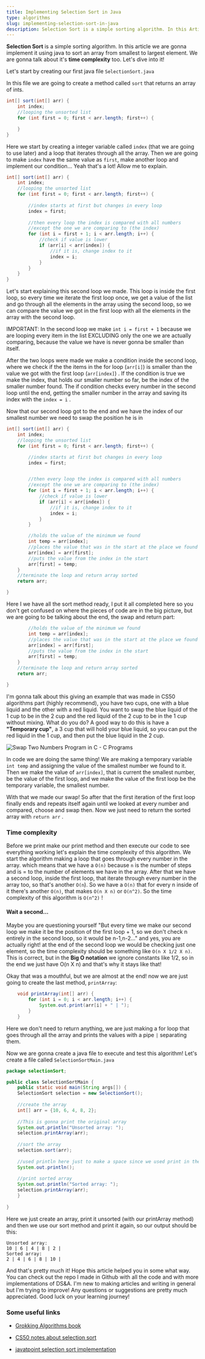 ```yaml
---
title: Implementing Selection Sort in Java
type: algorithms
slug: implementing-selection-sort-in-java
description: Selection Sort is a simple sorting algorithm. In this Article we are gonna implement it in java. A post from the series A&DS in java.
---
```


**Selection Sort** is a simple sorting algorithm. In this article we are gonna implement it using java to sort an array from smallest to largest element. We are gonna talk about it's **time complexity** too. Let's dive into it!



Let's start by creating our first java file `SelectionSort.java`

In this file we are going to create a method called `sort` that returns an array of ints.

```java
int[] sort(int[] arr) {
	int index;
    //looping the unsorted list
	for (int first = 0; first < arr.length; first++) {

	}
}
```

Here we start by creating a integer variable called `index` (that we are going to use later) and a loop that iterates through all the array. Then we are going to make `index` have the same value as `first`, make another loop and implement our condition... Yeah that's a lot! Allow me to explain.

```java
int[] sort(int[] arr) {
	int index;
    //looping the unsorted list
	for (int first = 0; first < arr.length; first++) {
		
        //index starts at first but changes in every loop
		index = first;	
			
		//then every loop the index is compared with all numbers
		//except the one we are comparing to (the index)
		for (int i = first + 1; i < arr.length; i++) {
			//check if value is lower
			if (arr[i] < arr[index]) {
				//if it is, change index to it
				index = i;
            }
        }
	}
}			
```

Let's start explaining this second loop we made. This loop is inside the first loop, so every time we iterate the first loop once, we get a value of the list and go through all the elements in the array using the second loop, so we can compare the value we got in the first loop with all the elements in the array with the second loop.

IMPORTANT: In the second loop we make `int i = first + 1` because we are looping every item in the list EXCLUDING only the one we are actually comparing, because the value we have is never gonna be smaller than itself.

After the two loops were made we make a condition inside the second loop, where we check if the the items in the for loop (`arr[i]`) is smaller than the value we got with the first loop (`arr[index]`) . If the condition is true we make the index, that holds our smaller number so far, be the index of the smaller number found. The if condition checks every number in the second loop until the end, getting the smaller number in the array and saving its index with the `index = i` .

Now that our second loop got to the end and we have the index of our smallest number we need to swap the position he is in

```java
int[] sort(int[] arr) {
    int index;
    //looping the unsorted list
    for (int first = 0; first < arr.length; first++) {

        //index starts at first but changes in every loop
        index = first;


        //then every loop the index is compared with all numbers
        //except the one we are comparing to (the index)
        for (int i = first + 1; i < arr.length; i++) {
            //check if value is lower
            if (arr[i] < arr[index]) {
                //if it is, change index to it
                index = i;
            }
        }

        //holds the value of the minimum we found
        int temp = arr[index];
        //places the value that was in the start at the place we found our index
        arr[index] = arr[first];
        //puts the value from the index in the start
        arr[first] = temp;
    }
    //terminate the loop and return array sorted
    return arr;

}
```

Here I we have all the sort method ready, I put it all completed here so you don't get confused on where the pieces of code are in the big picture, but we are going to be talking about the end, the swap and return part:

```java
        //holds the value of the minimum we found
        int temp = arr[index];
        //places the value that was in the start at the place we found our index
        arr[index] = arr[first];
        //puts the value from the index in the start
        arr[first] = temp;
    }
    //terminate the loop and return array sorted
    return arr;

}
```

I'm gonna talk about this giving an example that was made in CS50 algorithms part (highly recommend), you have two cups, one with a blue liquid and the other with a red liquid. You want to swap the blue liquid of the 1 cup to be in the 2 cup and the red liquid of the 2 cup to be in the 1 cup without mixing. What do you do? A good way to do this is have a **"Temporary cup"**, a 3 cup that will hold your blue liquid, so you can put the red liquid in the 1 cup, and then put the blue liquid in the 2 cup.

![Swap Two Numbers Program in C - C Programs](https://www.sitesbay.com/program/images/swap-two-numbers-ex.gif)

In code we are doing the same thing! We are making a temporary variable `int temp` and assigning the value of the smallest number we found to it. Then we make the value of `arr[index]`, that is current the smallest number, be the value of the first loop, and we make the value of the first loop be the temporary variable, the smallest number.

With that we made our swap! So after that the first iteration of the first loop finally ends and repeats itself again until we looked at every number and compared, choose and swap then. Now we just need to return the sorted array with `return arr` .

### Time complexity

Before we print make our print method and then execute our code to see everything working let's explain the time complexity of this algorithm. We start the algorithm making a loop that goes through every number in the array. which means that we have a `O(n)` because `n` is the number of steps and is = to the number of elements we have in the array. After that we have a second loop, inside the first loop, that iterate through every number in the array too, so that's another `O(n`). So we have a `O(n)` that for every n inside of it there's another `O(n)`, that makes `O(n X n)` or `O(n^2)`. So the time complexity of this algorithm is `O(n^2)` !

#### Wait a second...

Maybe you are questioning yourself "But every time we make our second loop we make it be the position of the first loop + 1, so we don't check n entirely in the second loop, so it would be n-1,n-2..." and yes, you are actually right! at the end of the second loop we would be checking just one element, so the time complexity should be something like `O(n X 1/2 X n)`. This is correct, but in the **Big O notation** we ignore constants like 1/2, so in the end we just have O(n X n) and that's why it stays like that!



Okay that was a mouthful, but we are almost at the end! now we are just going to create the last method, `printArray`:

```java
	void printArray(int[] arr) {
		for (int i = 0; i < arr.length; i++) {
			System.out.print(arr[i] + " | ");
		}
	}
```

Here we don't need to return anything, we are just making a for loop that goes through all the array and prints the values with a pipe `|` separating them.



Now we are gonna create a java file to execute and test this algorithm! Let's create a file called `SelectionSortMain.java`

```java
package selectionSort;

public class SelectionSortMain {
	public static void main(String args[]) {
	SelectionSort selection = new SelectionSort();
	
	//create the array
	int[] arr = {10, 6, 4, 8, 2};
	
	//This is gonna print the original array
	System.out.println("Unsorted array: ");
	selection.printArray(arr);
	
	//sort the array
	selection.sort(arr);
	
	//used println here just to make a space since we used print in the printArray
	System.out.println();
	
	//print sorted array
	System.out.println("Sorted array: ");
	selection.printArray(arr);
	}
	
}

```

Here we just create an array, print it unsorted (with our printArray method) and then we use our sort method and print it again, so our output should be this:

```
Unsorted array: 
10 | 6 | 4 | 8 | 2 | 
Sorted array: 
2 | 4 | 6 | 8 | 10 | 
```

And that's pretty much it! Hope this article helped you in some what way. You can check out the repo I made in Github with all the code and with more implementations of DS&A. I'm new to making articles and writing in general but I'm trying to improve! Any questions or suggestions are pretty much appreciated. Good luck on your learning journey!

### Some useful links

-  [Grokking Algorithms book](https://www.amazon.com/Grokking-Algorithms-illustrated-programmers-curious/dp/1617292230/ref=sr_1_1?crid=3TOXYOE3D8OAZ&dchild=1&keywords=grokking+algorithm&qid=1607583227&sprefix=grokking%2Caps%2C317&sr=8-1)

- [CS50 notes about selection sort](https://cs50.harvard.edu/college/2020/fall/notes/3/#selection-sort)

- [javatpoint selection sort implementation](https://www.javatpoint.com/selection-sort-in-java)


